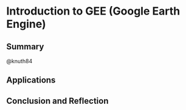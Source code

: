 # Introduction to GEE (Google Earth Engine)

## Summary

@knuth84

## Applications

## Conclusion and Reflection